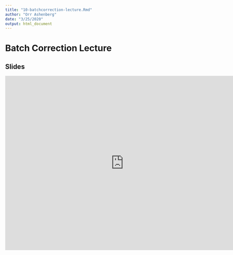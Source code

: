 ```yaml
---
title: "10-batchcorrection-lecture.Rmd"
author: "Orr Ashenberg"
date: "3/25/2020"
output: html_document
---
```


# Batch Correction Lecture


## Slides

<iframe src="https://docs.google.com/presentation/d/e/2PACX-1vR8ytZXIZgfMa8Zd5_GKIPLfCQFRzz10Q3yQGi-gQvzz1q9e1uOiUM_-idWhvCPXPN7lRVym_dmPdk7/embed?start=false&loop=false&delayms=3000" frameborder="0" width="760" height="560" allowfullscreen="true" mozallowfullscreen="true" webkitallowfullscreen="true"></iframe>